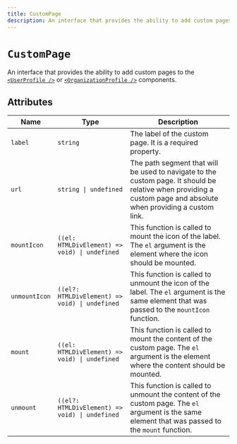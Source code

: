 ```yaml
---
title: CustomPage
description: An interface that provides the ability to add custom pages to the <UserProfile /> or <OrganizationProfile /> components.
---
```


# `CustomPage`

An interface that provides the ability to add custom pages to the [`<UserProfile />`][userprofile-ref] or [`<OrganizationProfile />`][orgprofile-ref] components.

## Attributes

| Name | Type | Description |
| --- | --- | --- |
| `label` | `string` | The label of the custom page. It is a required property. |
| `url` | `string \| undefined` | The path segment that will be used to navigate to the custom page. It should be relative when providing a custom page and absolute when providing a custom link. |
| `mountIcon` | `((el: HTMLDivElement) => void) \| undefined` | This function is called to mount the icon of the label. The `el` argument is the element where the icon should be mounted. |
| `unmountIcon` | `((el?: HTMLDivElement) => void) \| undefined` | This function is called to unmount the icon of the label. The `el` argument is the same element that was passed to the `mountIcon` function. |
| `mount` | `((el: HTMLDivElement) => void) \| undefined` | This function is called to mount the content of the custom page. The `el` argument is the element where the content should be mounted. |
| `unmount` | `((el?: HTMLDivElement) => void) \| undefined` | This function is called to unmount the content of the custom page. The `el` argument is the same element that was passed to the `mount` function. |

[userprofile-ref]: /docs/components/user/user-profile
[orgprofile-ref]: /docs/components/organization/organization-profile